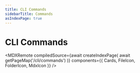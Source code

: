 ```yaml
---
title: CLI Commands
sidebarTitle: Commands
asIndexPage: true
---
```



# CLI Commands

<MDXRemote
  compiledSource={await createIndexPage(
    await getPageMap('/cli/commands')
  )}
  components={{
    Cards,
    FileIcon,
    FolderIcon,
    MdxIcon
  }}
/>
